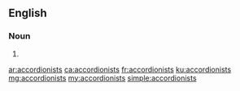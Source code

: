==English==

===Noun===
{{head|en|plural}}

# {{plural of|accordionist|lang=en|nocat=1}}

[[ar:accordionists]]
[[ca:accordionists]]
[[fr:accordionists]]
[[ku:accordionists]]
[[mg:accordionists]]
[[my:accordionists]]
[[simple:accordionists]]